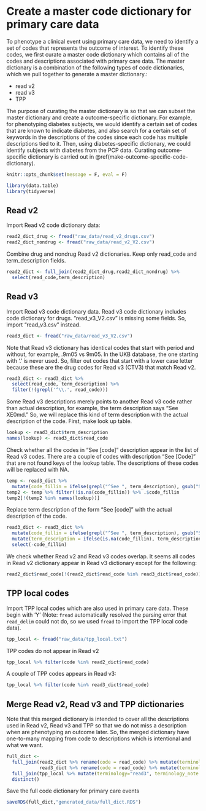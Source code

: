 # Create a master code dictionary for primary care data {#make-code-dictionary}

To phenotype a clinical event using primary care data, we need to identify a set of codes that represents the outcome of interest. To identify these codes, we first curate a master code dictionary which contains all of the codes and descriptions associated with primary care data. The master dictionary is a combination of the following types of code dictionaries, which we pull together to generate a master dictionary.:

- read v2
- read v3
- TPP

The purpose of curating the master dictionary is so that we can subset the master dictionary and create a outcome-specific dictionary. For example, for phenotyping diabetes subjects, we would identify a certain set of codes that are known to indicate diabetes, and also search for a certain set of keywords in the descriptions of the codes since each code has multiple descriptions tied to it. Then, using diabetes-specific dictionary, we could identify subjects with diabetes from the PCP data. Curating outcome-specific dictionary is carried out in  \@ref(make-outcome-specific-code-dictionary).

```r
knitr::opts_chunk$set(message = F, eval = F)
```

```r
library(data.table)
library(tidyverse)
```

## Read v2

Import Read v2 code dictionary data:
```r
read2_dict_drug <- fread("raw_data/read_v2_drugs.csv")
read2_dict_nondrug <- fread("raw_data/read_v2_V2.csv")
```

Combine drug and nondrug Read v2 dictionaries. Keep only read_code and term_description fields.
```r
read2_dict <- full_join(read2_dict_drug,read2_dict_nondrug) %>%
  select(read_code,term_description)
```

## Read v3

Import Read v3 code dictionary data. Read v3 code dictionary includes code dictionary for drugs. "read_v3_V2.csv" is missing some fields. So, import "read_v3.csv" instead.
```r
read3_dict <- fread("raw_data/read_v3_V2.csv")
```

Note that Read v3 dictionary has identical codes that start with period and without, for example, .9m05 vs 9m05. In the UKB database, the one starting with '.' is never used. So, filter out codes that start with a lower case letter because these are the drug codes for Read v3 (CTV3) that match Read v2.
```r
read3_dict <- read3_dict %>% 
  select(read_code, term_description) %>%
  filter(!(grepl('^\\.', read_code)))
```

Some Read v3 descriptions merely points to another Read v3 code rather than actual description, for example, the term description says "See XE0md." So, we will replace this kind of term description with the actual description of the code. First, make look up table.
```r
lookup <- read3_dict$term_description
names(lookup) <- read3_dict$read_code
```

Check whether all the codes in "See [code]" description appear in the list of Read v3 codes. There are a couple of codes with description "See [Code]" that are not found keys of the lookup table. The descriptions of these codes will be replaced with NA.
```r
temp <- read3_dict %>%
  mutate(code_fillin = ifelse(grepl("^See ", term_description), gsub("See ", "", term_description), NA)) 
temp2 <- temp %>% filter(!is.na(code_fillin)) %>% .$code_fillin
temp2[!(temp2 %in% names(lookup))]
```

Replace term description of the form "See [code]" with the actual description of the code.
```r
read3_dict <- read3_dict %>%
  mutate(code_fillin = ifelse(grepl("^See ", term_description), gsub("See ", "", term_description), NA)) %>%
  mutate(term_description = ifelse(is.na(code_fillin), term_description, lookup[code_fillin])) %>%
  select(-code_fillin)
```

We check whether Read v2 and Read v3 codes overlap. It seems all codes in Read v2 dictionary appear in Read v3 dictionary except for the following:
```r
read2_dict$read_code[!(read2_dict$read_code %in% read3_dict$read_code)]
```

## TPP local codes

Import TPP local codes which are also used in primary care data. These begin with 'Y' (Note: `fread` automatically resolved the parsing error that `read_delim` could not do, so we used `fread` to import the TPP local code data).
```r
tpp_local <- fread("raw_data/tpp_local.txt")
```

TPP codes do not appear in Read v2
```r
tpp_local %>% filter(code %in% read2_dict$read_code)
```

A couple of TPP codes appears in Read v3:
```r
tpp_local %>% filter(code %in% read3_dict$read_code)
```

## Merge Read v2, Read v3 and TPP dictionaries

Note that this merged dictionary is intended to cover all the descriptions used in Read v2, Read v3 and TPP so that we do not miss a description when are phenotyping an outcome later. So, the merged dictionary have one-to-many mapping from code to descriptions which is intentional and what we want.
```r
full_dict <- 
  full_join(read2_dict %>% rename(code = read_code) %>% mutate(terminology="read2"),
            read3_dict %>% rename(code = read_code) %>% mutate(terminology="read3")) %>%
  full_join(tpp_local %>% mutate(terminology="read3", terminology_note = "TPP Local Code")) %>%
  distinct() 
```

Save the full code dictionary for primary care events
```r
saveRDS(full_dict,"generated_data/full_dict.RDS")
```


